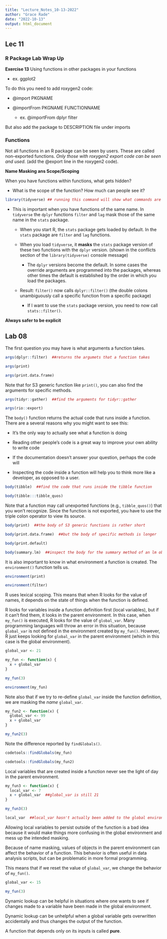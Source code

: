 ```yaml
---
title: "Lecture_Notes_10-13-2022"
author: "Grace Rade"
date: "2022-10-13"
output: html_document
---
```

## Lec 11

### R Package Lab Wrap Up

**Exercise 13** Using functions in other packages in your functions 

  + ex. ggplot2
  
To do this you need to add roxygen2 code:
  
  + @import PKGNAME
  
  + @importFrom PKGNAME FUNCTIONNAME
  
    - ex. @importFrom dplyr filter
    
But also add the package to DESCRIPTION file under imports

### Functions

Not all functions in an R package can be seen by users. These are called non-exported functions. *Only those with roxygen2 export code can be seen and used.* (add the @export line in the roxygen2 code). 

**Name Masking ans Scope/Scoping**

When you have functions within functions, what gets hidden? 

  + What is the scope of the function? How much can people see it?
  
```r
library(tidyverse) ## running this command will show what commands are masked 
```

  + This is important when you have functions of the same name. In `tidyverse` the `dplyr` functions `filter` and `lag` mask those of the same name in the `stats` package. 
  
    - When you start R, the `stats` package gets loaded by default. In the `stats` package are `filter` and `lag` functions.
    
    - When you load `tidyverse`, it **masks** the `stats` package version of these two functions with the `dplyr` version. (shown in the conflicts section of the `library(tidyverse)` console message)
    
      * The `dplyr` versions become the default. In some cases the override arguments are programmed into the packages, whereas other times the default is established by the order in which you load the packages. 
      
    - Result: `filter()` now calls `dplyr::filter()` (the double colons unambiguously call a specific function from a specific package)
    
      * If I want to use the `stats` package version, you need to now call `stats::filter()`. 
      
  **Always safer to be explicit**

## Lab 08

The first question you may have is what arguments a function takes. 

```r
args(dplyr::filter)  ##returns the argumets that a function takes

args(print)

args(print.data.frame)
```

Note that for S3 generic function like `print()`, you can also find the arguments for specific methods.

```r
args(tidyr::gather)  ##find the arguments for tidyr::gather

args(rio::export)
```

The `body()` function returns the actual code that runs inside a function. There are a several reasons why you might want to see this:

  + It’s the only way to actually see what a function is doing

  + Reading other people’s code is a great way to improve your own ability to write code

  + If the documentation doesn’t answer your question, perhaps the code will

  + Inspecting the code inside a function will help you to think more like a developer, as opposed to a user.
  
```r
body(tibble)  ##find the code that runs inside the tibble function

body(tibble:::tibble_quos)
```

Note that a function may call unexported functions (e.g., `tibble_quos()`) that you won’t recognize. Since the function is not exported, you have to use the triple colon operator to view its source.

```r
body(print)  ##the body of S3 generic functions is rather short

body(print.data.frame)  ##but the body of specific methods is longer

body(print.default)
```

```r
body(summary.lm)  ##inspect the body for the summary method of an lm object
```

It is also important to know in what environment a function is created. The `environment()` function tells us.

```r
environment(print)

environment(filter)
```

R uses lexical scoping. This means that when R looks for the value of names, it depends on the state of things when the function is defined.

R looks for variables inside a function definition first (local variables), but if it can’t find them, it looks in the parent environment. In this case, when `my_fun()` is executed, R looks for the value of `global_var`. Many programming languages will throw an error in this situation, because `global_var` is not defined in the environment created by `my_fun()`. However, R just keeps looking for `global_var` in the parent environment (which in this case is the global environment).

```r
global_var <- 21

my_fun <- function(x) {
  x + global_var
}

my_fun(3)

environment(my_fun)
```

Note also that if we try to re-define `global_var` inside the function definition, we are masking the *name* `global_var`.

```r
my_fun2 <- function(x) {
  global_var <- 99
  x + global_var
}

my_fun2(3)
```

Note the difference reported by `findGlobals()`.

```r
codetools::findGlobals(my_fun)

codetools::findGlobals(my_fun2)
```

Local variables that are created inside a function never see the light of day in the parent environment.

```r
my_fun3 <- function(x) {
  local_var <- 7
  x + global_var  ##global_var is still 21
}

my_fun3(3)

local_var  ##local_var hasn't actually been added to the global environment
```

Allowing local variables to persist outside of the function is a bad idea because it would make things more confusing in the global environment and mess up the intended masking. 

Because of name masking, values of objects in the parent environment can affect the behavior of a function. This behavior is often useful in data analysis scripts, but can be problematic in more formal programming.

This means that if we reset the value of `global_var`, we change the behavior of `my_fun()`. 

```r
global_var <- 15

my_fun(3)
```

Dynamic lookup can be helpful in situations where one wants to see if changes made to a variable have been made in the global environment. 

Dynamic lookup can be unhelpful when a global variable gets overwritten accidentally and thus changes the output of the function. 

A function that depends only on its inputs is called **pure**. 